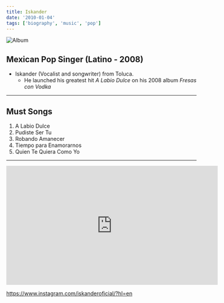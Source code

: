 ```yaml
---
title: Iskander
date: '2010-01-04'
tags: ['biography', 'music', 'pop']
---
```


![Album](/static/images/music/IskanderFresasConVodka.jpg)

## Mexican Pop Singer (Latino - 2008) ##

* Iskander (Vocalist and songwriter) from Toluca.
	* He launched his greatest hit *A Labio Dulce* on his 2008 album *Fresas con Vodka*

***

## Must Songs ##

1. A Labio Dulce
2. Pudiste Ser Tu
3. Robando Amanecer
4. Tiempo para Enamorarnos
5. Quien Te Quiera Como Yo

***

<div className="ytvideo"> <iframe width="560" height="315" src="https://www.youtube-nocookie.com/embed/JbX7CXm8oR0" frameBorder="0"  allowFullScreen=""></iframe></div>

https://www.instagram.com/iskanderoficial/?hl=en

